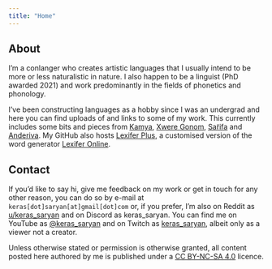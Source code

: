 ```yaml
---
title: "Home"
---
```


## About

I'm a conlanger who creates artistic languages that I usually intend to be more or less naturalistic in nature. I also happen to be a linguist (PhD awarded 2021) and work predominantly in the fields of phonetics and phonology.

I've been constructing languages as a hobby since I was an undergrad and here you can find uploads of and links to some of my work. This currently includes some bits and pieces from [Kamya](kamya/index.qmd), [Xwere Gonom](xwere-gonom/index.qmd), [Sar̃ifa](sarifa/index.qmd) and [Anderiva](anderiva/index.qmd). My GitHub also hosts [Lexifer Plus](https://github.com/keras-saryan/lexifer-plus), a customised version of the word generator [Lexifer Online](https://lingweenie.org/conlang/lexifer-app.html).

## Contact

If you'd like to say hi, give me feedback on my work or get in touch for any other reason, you can do so by e-mail at `keras[dot]saryan[at]gmail[dot]com` or, if you prefer, I'm also on Reddit as [u/keras_saryan](https://www.reddit.com/user/keras_saryan) and on Discord as keras_saryan. You can find me on YouTube as [@keras_saryan](https://www.youtube.com/@keras_saryan) and on Twitch as [keras_saryan](https://www.twitch.tv/keras_saryan), albeit only as a viewer not a creator.

::: {.callout-note appearance="simple"}
Unless otherwise stated or permission is otherwise granted, all content posted here authored by me is published under a [CC BY-NC-SA 4.0](https://creativecommons.org/licenses/by-nc-sa/4.0/) licence.
:::
